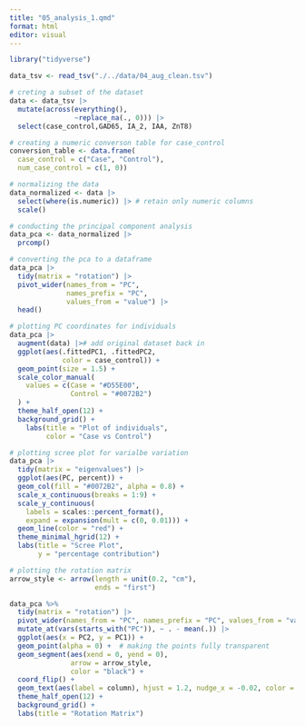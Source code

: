 ```yaml
---
title: "05_analysis_1.qmd"
format: html
editor: visual
---
```


```r
library("tidyverse")
```

```r
data_tsv <- read_tsv("./../data/04_aug_clean.tsv") 

# creting a subset of the dataset
data <- data_tsv |>
  mutate(across(everything(), 
                ~replace_na(., 0))) |>
  select(case_control,GAD65, IA_2, IAA, ZnT8)

# creating a numeric converson table for case_control
conversion_table <- data.frame(
  case_control = c("Case", "Control"),
  num_case_control = c(1, 0))

# normalizing the data
data_normalized <- data |>
  select(where(is.numeric)) |> # retain only numeric columns
  scale() 

# conducting the principal component analysis
data_pca <- data_normalized |>
  prcomp()

# converting the pca to a dataframe
data_pca |>
  tidy(matrix = "rotation") |>
  pivot_wider(names_from = "PC", 
              names_prefix = "PC", 
              values_from = "value") |>
  head()

# plotting PC coordinates for individuals
data_pca |>
  augment(data) |># add original dataset back in
  ggplot(aes(.fittedPC1, .fittedPC2, 
             color = case_control)) + 
  geom_point(size = 1.5) +
  scale_color_manual(
    values = c(Case = "#D55E00", 
               Control = "#0072B2")
  ) +
  theme_half_open(12) + 
  background_grid() +
    labs(title = "Plot of individuals",
         color = "Case vs Control")

# plotting scree plot for varialbe variation
data_pca |>
  tidy(matrix = "eigenvalues") |>
  ggplot(aes(PC, percent)) +
  geom_col(fill = "#0072B2", alpha = 0.8) +
  scale_x_continuous(breaks = 1:9) +
  scale_y_continuous(
    labels = scales::percent_format(),
    expand = expansion(mult = c(0, 0.01))) +
  geom_line(color = "red") +
  theme_minimal_hgrid(12) +
  labs(title = "Scree Plot",
       y = "percentage contribution")

# plotting the rotation matrix
arrow_style <- arrow(length = unit(0.2, "cm"), 
                     ends = "first")

data_pca %>%
  tidy(matrix = "rotation") |>
  pivot_wider(names_from = "PC", names_prefix = "PC", values_from = "value") |>
  mutate_at(vars(starts_with("PC")), ~ . - mean(.)) |>
  ggplot(aes(x = PC2, y = PC1)) +
  geom_point(alpha = 0) +  # making the points fully transparent
  geom_segment(aes(xend = 0, yend = 0), 
               arrow = arrow_style, 
               color = "black") +
  coord_flip() +
  geom_text(aes(label = column), hjust = 1.2, nudge_x = -0.02, color = "#0072B2") +
  theme_half_open(12) + 
  background_grid() +
  labs(title = "Rotation Matrix")
```
